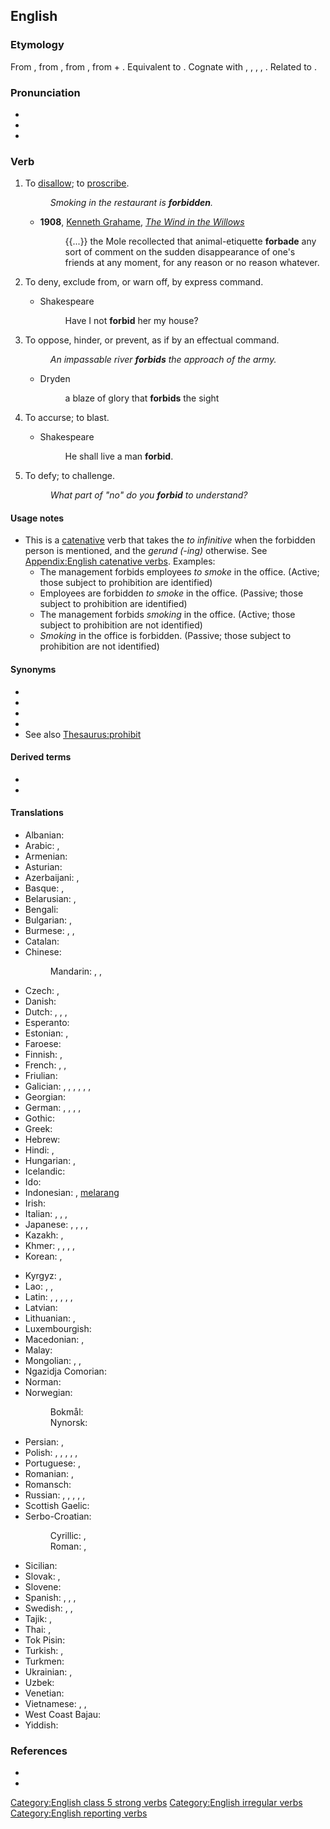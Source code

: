==English==

===Etymology===
{{PIE root|en|bʰewdʰ}}
From {{inh|en|enm|forbeden}}, from {{inh|en|ang|forbēodan||to forbid, prohibit, restrain, refuse, repeal, annul}}, from {{inh|en|gem-pro|*furibeudaną}}, from {{m|gem-pro|*furi}} + {{m|gem-pro|*beudaną}}. Equivalent to {{prefix|en|for|bid|t1=from, away|t2=to offer, proclaim}}. Cognate with {{cog|nl|verbieden||to forbid}}, {{cog|de|verbieten||to forbid}}, {{cog|da|forbyde||to forbid}}, {{cog|sv|förbjuda||to forbid}}, {{cog|got|𐍆𐌰𐌿𐍂𐌱𐌹𐌿𐌳𐌰𐌽}}. Related to {{m|en|forbode}}.

===Pronunciation===
* {{IPA|/fə(ɹ)ˈbɪd/|lang=en}}
* {{audio|en-us-forbid.ogg|Audio (US)|lang=en}}
* {{rhymes|ɪd|lang=en}}

===Verb===
{{en-verb|forbids|forbidding|forbid|past2=forbade|past3=forbad|forbidden}}

# {{lb|en|transitive}} To [[disallow]]; to [[proscribe]].
#: ''Smoking in the restaurant is '''forbidden'''.''
#* '''1908''', [[w:Kenneth Grahame|Kenneth Grahame]], ''[[w:The Wind in the Willows|The Wind in the Willows]]''
#*: {{...}} the Mole recollected that animal-etiquette '''forbade''' any sort of comment on the sudden disappearance of one's friends at any moment, for any reason or no reason whatever.
# {{lb|en|transitive}} To deny, exclude from, or warn off, by express command.
#* Shakespeare
#*: Have I not '''forbid''' her my house?
# {{lb|en|transitive}} To oppose, hinder, or prevent, as if by an effectual command.
#: ''An impassable river '''forbids''' the approach of the army.''
#* Dryden
#*: a blaze of glory that '''forbids''' the sight
# {{lb|en|transitive|obsolete}} To accurse; to blast.
#* Shakespeare
#*: He shall live a man '''forbid'''.
# {{lb|en|transitive|obsolete}} To defy; to challenge.
#: ''What part of "no" do you '''forbid''' to understand?''
#: {{rfquotek|L. Andrews}}

====Usage notes====
* This is a [[catenative]] verb that takes the ''to infinitive'' when the forbidden person is mentioned, and the ''gerund (-ing)'' otherwise. See [[Appendix:English catenative verbs]]. Examples:
** The management forbids employees ''to smoke'' in the office. (Active; those subject to prohibition are identified)
** Employees are forbidden ''to smoke'' in the office. (Passive; those subject to prohibition are identified)
** The management forbids ''smoking'' in the office. (Active; those subject to prohibition are not identified)
** ''Smoking'' in the office is forbidden. (Passive; those subject to prohibition are not identified)

====Synonyms====
* {{l|en|prohibit}}
* {{l|en|disallow}}
* {{l|en|ban}}
* {{l|en|veto}}
* See also [[Thesaurus:prohibit]]

====Derived terms====
* {{l|en|forbiddance}}
* {{l|en|forbidding}}

====Translations====
{{trans-top|to disallow}}
* Albanian: {{t+|sq|ndaloj}}
* Arabic: {{t|ar|حَرَّمَ}}, {{t+|ar|مَنَعَ}}
* Armenian: {{t+|hy|արգելել}}
* Asturian: {{t|ast|negar}}
* Azerbaijani: {{t|az|qadağan etmək}}, {{t|az|yasaq etmək}}
* Basque: {{t|eu|debekatu}}, {{t|eu|uko egin}}
* Belarusian: {{t|be|забараня́ць|impf|sc=Cyrl}}, {{t|be|забарані́ць|pf|sc=Cyrl}}
* Bengali: {{t|bn|নিষেধ করা}}
* Bulgarian: {{t+|bg|забраня́вам}}, {{t+|bg|отка́звам|impf}}
* Burmese: {{t+|my|တား}}, {{t+|my|မြစ်}}, {{t+|my|ပညတ်}}
* Catalan: {{t+|ca|denegar}}
* Chinese:
*: Mandarin: {{t+|cmn|禁止|tr=jìnzhǐ|sc=Hani}}, {{t+|cmn|拒絕|sc=Hani}}, {{t+|cmn|拒绝|tr=jùjué|sc=Hani}}
* Czech: {{t+|cs|zakazovat|impf}}, {{t+|cs|zakázat|pf}}
* Danish: {{t|da|forbyde}}
* Dutch: {{t+|nl|verbieden}}, {{t+|nl|weigeren}}, {{t+|nl|ontzeggen}}, {{t|nl|[[niet]] [[toestaan]]}}
* Esperanto: {{t|eo|malpermesi}}
* Estonian: {{t|et|keelama}}, {{t|et|keelustama}}
* Faroese: {{t|fo|banna}}
* Finnish: {{t+|fi|kieltää}}, {{t+|fi|estää}}
* French: {{t+|fr|interdire}}, {{t+|fr|nier}}, {{t+|fr|dénier}}
* Friulian: {{t|fur|neâ}}
* Galician: {{t|gl|banir}}, {{t|gl|enfensar}}, {{t|gl|devedar}}, {{t|gl|coutar}}, {{t+|gl|toller}}, {{t|gl|privar}}, {{t|gl|entredicir}}
* Georgian: {{t|ka|აკრძალვა}}
* German: {{t+|de|verbieten}}, {{t+|de|untersagen}}, {{t+|de|verweigern}}, {{t+|de|vorenthalten}}, {{t+|de|ablehnen}}
* Gothic: {{t|got|𐍆𐌰𐌿𐍂𐌱𐌹𐌿𐌳𐌰𐌽}}
* Greek: {{t+|el|απαγορεύω}}
* Hebrew: {{t+|he|אָסַר|tr=asár}}
* Hindi: {{t+|hi|रोकना}}, {{t|hi|मना करना}}
* Hungarian: {{t+|hu|tilt}}, {{t+|hu|megtilt}}
* Icelandic: {{t+|is|banna}}
* Ido: {{t+|io|interdiktar}}
* Indonesian: {{t+|id|larang}}, [[larang|melarang]]
* Irish: {{t|ga|éar}}
* Italian: {{t+|it|proibire}}, {{t+|it|vietare}}, {{t+|it|negare}}, {{t+|it|smentire}}
* Japanese: {{t|ja|禁じる|tr=きんじる, kinjiru}}, {{t|ja|禁ずる|tr=きんずる, kinzuru}}, {{t+|ja|拒む|tr=こばむ, kobamu|sc=Jpan}}, {{t+|ja|断る|tr=ことわる, kotowaru|sc=Jpan}}, {{t+|ja|拒絶|tr=きょぜつする, kyozetsu suru|alt=拒絶する|sc=Jpan}}
* Kazakh: {{t|kk|рұқсат етпеу}}, {{t|kk|тыйым салу}}
* Khmer: {{t+|km|ហាម}}, {{t+|km|ឃាត់}}, {{t+|km|ប្រញប្ត}}, {{t+|km|ប្រាម}}, {{t+|km|អាយ័ត}}
* Korean: {{t+|ko|금지하다}}, {{t+|ko|금하다}}
{{trans-mid}}
* Kyrgyz: {{t|ky|тыгоу}}, {{t|ky|тыюу салуу}}
* Lao: {{t|lo|ຫ້າມ}}, {{t|lo|ປາມ}}, {{t|lo|ສງວນ}}
* Latin: {{t|la|vetō}}, {{t+|la|prohibeō}}, {{t|la|interdicō}}, {{t|la|abnegō}}, {{t|la|negō}}, {{t|la|denegō}}
* Latvian: {{t|lv|aizliegt}}
* Lithuanian: {{t+|lt|uždrausti}}, {{t|lt|neleisti}}
* Luxembourgish: {{t|lb|verbidden}}
* Macedonian: {{t|mk|забранува|impf}}, {{t|mk|забрани|pf}}
* Malay: {{t|ms|larang}}
* Mongolian: {{t+|mn|хориглох}}, {{t+|mn|хорих}}, {{t+|mn|цээрлэх}}
* Ngazidja Comorian: {{t|zdj|ziia|alt=uziia}}
* Norman: {{t|nrf|d'fendre}}
* Norwegian: {{t|no|forby}}
*: Bokmål: {{t+|nb|nekte}}
*: Nynorsk: {{t+|nn|nekte}}
* Persian: {{t|fa|منع کردن|tr=man' kardan}}, {{t|fa|غیر مجاز کردن|tr=ğayr-e mojâz kardan}}
* Polish: {{t+|pl|zakazywać|impf}}, {{t+|pl|zakazać|pf}}, {{t+|pl|zabraniać|impf}}, {{t+|pl|zabronić|pf}}, {{t+|pl|odmawiać|impf}}, {{t+|pl|odmówić|pf}}
* Portuguese: {{t+|pt|proibir}}, {{t+|pt|negar}}
* Romanian: {{t+|ro|interzice}}, {{t+|ro|nega}}
* Romansch: {{t|rm|snegar}}
* Russian: {{t+|ru|запреща́ть|impf}}, {{t+|ru|запрети́ть|pf}}, {{t+|ru|отка́зывать|impf}}, {{t+|ru|отказа́ть|pf}}, {{t|ru|[[не]] [[разреша́ть]]|impf}}, {{t|ru|[[не]] [[разреши́ть]]|pf}}
* Scottish Gaelic: {{t|gd|diùlt}}
* Serbo-Croatian:
*: Cyrillic: {{t|sh|забрањи́вати|impf}}, {{t|sh|забра́нити|pf}}
*: Roman: {{t+|sh|zabranjívati|impf}}, {{t+|sh|zabrániti|pf}}
* Sicilian: {{t+|scn|nigari}}
* Slovak: {{t|sk|zakazovať|impf}}, {{t|sk|zakázať|pf}}
* Slovene: {{t+|sl|prepovedati}}
* Spanish: {{t+|es|prohibir}}, {{t+|es|vedar}}, {{t+|es|vetar}}, {{t+|es|negar}}
* Swedish: {{t+|sv|förbjuda}}, {{t+|sv|neka}}, {{t+|sv|förvägra}}
* Tajik: {{t+|tg|манъ кардан}}, {{t|tg|роҳ надодан}}
* Thai: {{t+|th|ห้าม}}, {{t+|th|ปราม}}
* Tok Pisin: {{t|tpi|tambuim}}
* Turkish: {{t+|tr|yasaklamak}}, {{t+|tr|yasak etmek}}
* Turkmen: {{t|tk|gadagan etmek}}
* Ukrainian: {{t|uk|забороня́ти|impf|sc=Cyrl}}, {{t|uk|заборони́ти|pf|sc=Cyrl}}
* Uzbek: {{t|uz|man qilmoq}}
* Venetian: {{t|vec|negar}}
* Vietnamese: {{t+|vi|cấm}}, {{t+|vi|cấm chỉ}}, {{t+|vi|ngăn cấm}}
* West Coast Bajau: {{t|bdr|ngelarang}}
* Yiddish: {{t|yi|פֿאַרווערן}}
{{trans-bottom}}

===References===
* {{R:Century 1911}}
* {{R:Webster 1913}}

[[Category:English class 5 strong verbs]]
[[Category:English irregular verbs]]
[[Category:English reporting verbs]]